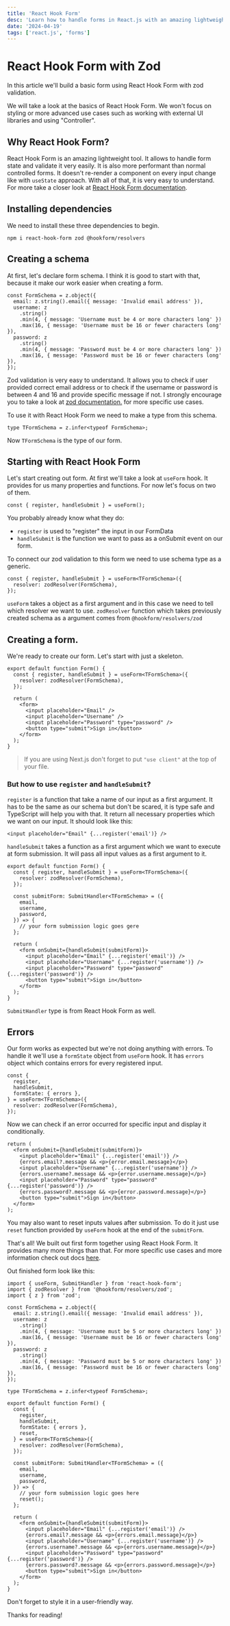```yaml
---
title: 'React Hook Form'
desc: 'Learn how to handle forms in React.js with an amazing lightweight tool which is React Hook Form. It allows to handle form state and validate it very easily. It is also more performant than normal controlled forms.'
date: '2024-04-19'
tags: ['react.js', 'forms']
---
```


# React Hook Form with Zod

In this article we'll build a basic form using React Hook Form with zod validation.

We will take a look at the basics of React Hook Form. We won't focus on styling or more advanced use cases such as working with external UI libraries and using "Controller".

## Why React Hook Form?

React Hook Form is an amazing lightweight tool. It allows to handle form state and validate it very easily. It is also more performant than normal controlled forms. It doesn't re-render a component on every input change like with `useState` approach. With all of that, it is very easy to understand. For more take a closer look at [React Hook Form documentation](https://react-hook-form.com/docs).

## Installing dependencies

We need to install these three dependencies to begin.

`npm i react-hook-form zod @hookform/resolvers`

## Creating a schema

At first, let's declare form schema. I think it is good to start with that, because it make our work easier when creating a form.

```tsx
const FormSchema = z.object({
  email: z.string().email({ message: 'Invalid email address' }),
  username: z
    .string()
    .min(4, { message: 'Username must be 4 or more characters long' })
    .max(16, { message: 'Username must be 16 or fewer characters long' }),
  password: z
    .string()
    .min(4, { message: 'Password must be 4 or more characters long' })
    .max(16, { message: 'Password must be 16 or fewer characters long' }),
});
```

Zod validation is very easy to understand. It allows you to check if user provided correct email address or to check if the username or password is between 4 and 16 and provide specific message if not. I strongly encourage you to take a look at [zod documentation.](https://zod.dev/) for more specific use cases.

To use it with React Hook Form we need to make a type from this schema.

```tsx
type TFormSchema = z.infer<typeof FormSchema>;
```

Now `TFormSchema` is the type of our form.

## Starting with React Hook Form

Let's start creating out form. At first we'll take a look at `useForm` hook. It provides for us many properties and functions. For now let's focus on two of them.

```tsx
const { register, handleSubmit } = useForm();
```

You probably already know what they do:

- `register` is used to "register" the input in our FormData
- `handleSubmit` is the function we want to pass as a onSubmit event on our form.

To connect our zod validation to this form we need to use schema type as a generic.

```tsx
const { register, handleSubmit } = useForm<TFormSchema>({
  resolver: zodResolver(FormSchema),
});
```

`useForm` takes a object as a first argument and in this case we need to tell which resolver we want to use. `zodResolver` function which takes previously created schema as a argument comes from `@hookform/resolvers/zod`

## Creating a form.

We're ready to create our form. Let's start with just a skeleton.

```tsx
export default function Form() {
  const { register, handleSubmit } = useForm<TFormSchema>({
    resolver: zodResolver(FormSchema),
  });

  return (
    <form>
      <input placeholder="Email" />
      <input placeholder="Username" />
      <input placeholder="Password" type="password" />
      <button type="submit">Sign in</button>
    </form>
  );
}
```

> If you are using Next.js don't forget to put `"use client"` at the top of your file.

### But how to use `register` and `handleSubmit`?

`register` is a function that take a name of our input as a first argument. It has to be the same as our schema but don't be scared, it is type safe and TypeScript will help you with that. It return all necessary properties which we want on our input. It should look like this:

```tsx
<input placeholder="Email" {...register('email')} />
```

`handleSubmit` takes a function as a first argument which we want to execute at form submission. It will pass all input values as a first argument to it.

```tsx
export default function Form() {
  const { register, handleSubmit } = useForm<TFormSchema>({
    resolver: zodResolver(FormSchema),
  });

  const submitForm: SubmitHandler<TFormSchema> = ({
    email,
    username,
    password,
  }) => {
    // your form submission logic goes gere
  };

  return (
    <form onSubmit={handleSubmit(submitForm)}>
      <input placeholder="Email" {...register('email')} />
      <input placeholder="Username" {...register('username')} />
      <input placeholder="Password" type="password" {...register('password')} />
      <button type="submit">Sign in</button>
    </form>
  );
}
```

`SubmitHandler` type is from React Hook Form as well.

## Errors

Our form works as expected but we're not doing anything with errors. To handle it we'll use a `formState` object from `useForm` hook. It has `errors` object which contains errors for every registered input.

```tsx
const {
  register,
  handleSubmit,
  formState: { errors },
} = useForm<TFormSchema>({
  resolver: zodResolver(FormSchema),
});
```

Now we can check if an error occurred for specific input and display it conditionally.

```tsx
return (
  <form onSubmit={handleSubmit(submitForm)}>
    <input placeholder="Email" {...register('email')} />
    {errors.email?.message && <p>{error.email.message}</p>}
    <input placeholder="Username" {...register('username')} />
    {errors.username?.message && <p>{error.username.message}</p>}
    <input placeholder="Password" type="password" {...register('password')} />
    {errors.password?.message && <p>{error.password.message}</p>}
    <button type="submit">Sign in</button>
  </form>
);
```

You may also want to reset inputs values after submission. To do it just use `reset` function provided by `useForm` hook at the end of the `submitForm`.

That's all! We built out first form together using React Hook Form. It provides many more things than that. For more specific use cases and more information check out docs [here](https://react-hook-form.com/docs).

Out finished form look like this:

```tsx
import { useForm, SubmitHandler } from 'react-hook-form';
import { zodResolver } from '@hookform/resolvers/zod';
import { z } from 'zod';

const FormSchema = z.object({
  email: z.string().email({ message: 'Invalid email address' }),
  username: z
    .string()
    .min(4, { message: 'Username must be 5 or more characters long' })
    .max(16, { message: 'Username must be 16 or fewer characters long' }),
  password: z
    .string()
    .min(4, { message: 'Password must be 5 or more characters long' })
    .max(16, { message: 'Password must be 16 or fewer characters long' }),
});

type TFormSchema = z.infer<typeof FormSchema>;

export default function Form() {
  const {
    register,
    handleSubmit,
    formState: { errors },
    reset,
  } = useForm<TFormSchema>({
    resolver: zodResolver(FormSchema),
  });

  const submitForm: SubmitHandler<TFormSchema> = ({
    email,
    username,
    password,
  }) => {
    // your form submission logic goes here
    reset();
  };

  return (
    <form onSubmit={handleSubmit(submitForm)}>
      <input placeholder="Email" {...register('email')} />
      {errors.email?.message && <p>{errors.email.message}</p>}
      <input placeholder="Username" {...register('username')} />
      {errors.username?.message && <p>{errors.username.message}</p>}
      <input placeholder="Password" type="password" {...register('password')} />
      {errors.password?.message && <p>{errors.password.message}</p>}
      <button type="submit">Sign in</button>
    </form>
  );
}
```

Don't forget to style it in a user-friendly way.

Thanks for reading!
